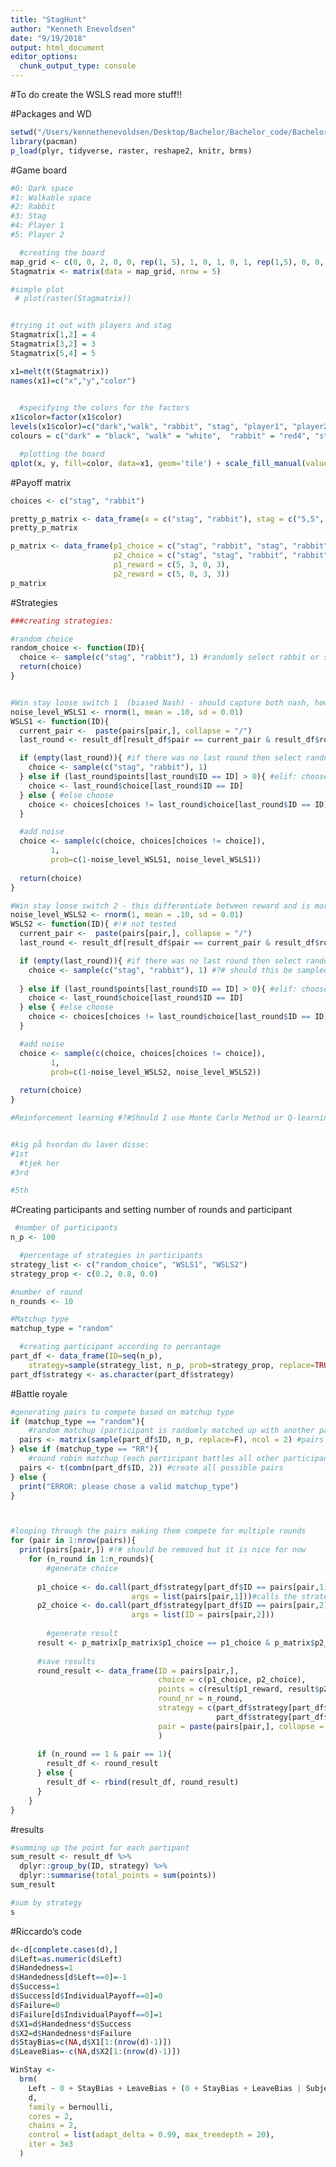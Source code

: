 ```yaml
---
title: "StagHunt"
author: "Kenneth Enevoldsen"
date: "9/19/2018"
output: html_document
editor_options: 
  chunk_output_type: console
---
```


#To do
create the WSLS
read more stuff!!




#Packages and WD
```r
setwd("/Users/kennethenevoldsen/Desktop/Bachelor/Bachelor_code/Bachelor/")
library(pacman)
p_load(plyr, tidyverse, raster, reshape2, knitr, brms)
```

#Game board
```r
#0: Dark space
#1: Walkable space
#2: Rabbit
#3: Stag
#4: Player 1 
#5: Player 2

  #creating the board
map_grid <- c(0, 0, 2, 0, 0, rep(1, 5), 1, 0, 1, 0, 1, rep(1,5), 0, 0, 2, 0, 0)
Stagmatrix <- matrix(data = map_grid, nrow = 5)

#simple plot
 # plot(raster(Stagmatrix))


#trying it out with players and stag
Stagmatrix[1,2] = 4
Stagmatrix[3,2] = 3
Stagmatrix[5,4] = 5

x1=melt(t(Stagmatrix))
names(x1)=c("x","y","color")

  
  #specifying the colors for the factors
x1$color=factor(x1$color)
levels(x1$color)=c("dark","walk", "rabbit", "stag", "player1", "player2")
colours = c("dark" = "black", "walk" = "white",  "rabbit" = "red4", "stag" = "red", "player1" = "green", "player2" = "green4")

  #plotting the board
qplot(x, y, fill=color, data=x1, geom='tile') + scale_fill_manual(values = colours)
```

#Payoff matrix
```r
choices <- c("stag", "rabbit")

pretty_p_matrix <- data_frame(x = c("stag", "rabbit"), stag = c("5,5", "3,0"), rabbit = c("0,3", "3,3"))
pretty_p_matrix

p_matrix <- data_frame(p1_choice = c("stag", "rabbit", "stag", "rabbit"), 
                       p2_choice = c("stag", "stag", "rabbit", "rabbit"), 
                       p1_reward = c(5, 3, 0, 3), 
                       p2_reward = c(5, 0, 3, 3)) 
p_matrix
```

#Strategies
```r
###creating strategies:

#random choice
random_choice <- function(ID){
  choice <- sample(c("stag", "rabbit"), 1) #randomly select rabbit or stag
  return(choice)
}


#Win stay loose switch 1  (biased Nash) - should capture both nash, however this does not differentiate between reward
noise_level_WSLS1 <- rnorm(1, mean = .10, sd = 0.01)
WSLS1 <- function(ID){ 
  current_pair <-  paste(pairs[pair,], collapse = "/")
  last_round <- result_df[result_df$pair == current_pair & result_df$round_nr == n_round-1,]

  if (empty(last_round)){ #if there was no last round then select randomly
    choice <- sample(c("stag", "rabbit"), 1) 
  } else if (last_round$points[last_round$ID == ID] > 0){ #elif: choose the same
    choice <- last_round$choice[last_round$ID == ID]
  } else { #else choose 
    choice <- choices[choices != last_round$choice[last_round$ID == ID]]
  }

  #add noise
  choice <- sample(c(choice, choices[choices != choice]), 
         1, 
         prob=c(1-noise_level_WSLS1, noise_level_WSLS1))
  
  return(choice)
}

#Win stay loose switch 2 - this differentiate between reward and is more likely to priotize COOP if it give positive results
noise_level_WSLS2 <- rnorm(1, mean = .10, sd = 0.01)
WSLS2 <- function(ID){ #!# not tested
  current_pair <-  paste(pairs[pair,], collapse = "/")
  last_round <- result_df[result_df$pair == current_pair & result_df$round_nr == n_round-1,]

  if (empty(last_round)){ #if there was no last round then select randomly
    choice <- sample(c("stag", "rabbit"), 1) #?# should this be sampled based on a distribution of the mean e.g. since the mean of choosing rabbit is higher choose rabbit or should it be samppled from a distribution based of of maximum value e.g. more likely to choose stag.
    
  } else if (last_round$points[last_round$ID == ID] > 0){ #elif: choose the same
    choice <- last_round$choice[last_round$ID == ID]
  } else { #else choose 
    choice <- choices[choices != last_round$choice[last_round$ID == ID]]
  }

  #add noise
  choice <- sample(c(choice, choices[choices != choice]), 
         1, 
         prob=c(1-noise_level_WSLS2, noise_level_WSLS2))
  
  return(choice)
}

#Reinforcement learning #?#Should I use Monte Carlo Method or Q-learning? (se slides on reinforcemnt)


#kig på hvordan du laver disse:
#1st
  #tjek her
#3rd

#5th


```

#Creating participants and setting number of rounds and participant
```r
 #number of participants
n_p <- 100

  #percentage of strategies in participants
strategy_list <- c("random_choice", "WSLS1", "WSLS2")
strategy_prop <- c(0.2, 0.8, 0.0)

#number of round
n_rounds <- 10

#Matchup type
matchup_type = "random"

  #creating participant according to percantage
part_df <- data_frame(ID=seq(n_p), 
    strategy=sample(strategy_list, n_p, prob=strategy_prop, replace=TRUE))
part_df$strategy <- as.character(part_df$strategy)

```

#Battle royale
```r

#generating pairs to compete based on matchup type
if (matchup_type == "random"){ 
    #random matchup (participant is randomly matched up with another participant)
  pairs <- matrix(sample(part_df$ID, n_p, replace=F), ncol = 2) #pairs the participants randomly
} else if (matchup_type == "RR"){
    #round robin matchup (each participant battles all other participants)
  pairs <- t(combn(part_df$ID, 2)) #create all possible pairs
} else {
  print("ERROR: please chose a valid matchup_type")
}



#looping through the pairs making them compete for multiple rounds 
for (pair in 1:nrow(pairs)){
  print(pairs[pair,]) #!# should be removed but it is nice for now
    for (n_round in 1:n_rounds){
        #generate choice
      
      p1_choice <- do.call(part_df$strategy[part_df$ID == pairs[pair,1]], 
                           args = list(pairs[pair,1]))#calls the strategy the players uses (fetched in part_df)
      p2_choice <- do.call(part_df$strategy[part_df$ID == pairs[pair,2]], 
                           args = list(ID = pairs[pair,2]))
      
        #generate result
      result <- p_matrix[p_matrix$p1_choice == p1_choice & p_matrix$p2_choice == p2_choice,]
      
      #save results
      round_result <- data_frame(ID = pairs[pair,], 
                                 choice = c(p1_choice, p2_choice),
                                 points = c(result$p1_reward, result$p2_reward), 
                                 round_nr = n_round,
                                 strategy = c(part_df$strategy[part_df$ID == pairs[pair,1]],
                                              part_df$strategy[part_df$ID == pairs[pair,2]]),
                                 pair = paste(pairs[pair,], collapse = "/")
                                 )
      
      if (n_round == 1 & pair == 1){
        result_df <- round_result
      } else {
        result_df <- rbind(result_df, round_result)
      }
    }
}
```

#results
```r
#summing up the point for each partipant
sum_result <- result_df %>% 
  dplyr::group_by(ID, strategy) %>% 
  dplyr::summarise(total_points = sum(points))
sum_result

#sum by strategy
s


```


#Riccardo's code
```r
d<-d[complete.cases(d),]
d$Left=as.numeric(d$Left)
d$Handedness=1
d$Handedness[d$Left==0]=-1
d$Success=1
d$Success[d$IndividualPayoff==0]=0
d$Failure=0
d$Failure[d$IndividualPayoff==0]=1
d$X1=d$Handedness*d$Success
d$X2=d$Handedness*d$Failure
d$StayBias=c(NA,d$X1[1:(nrow(d)-1)])
d$LeaveBias=-c(NA,d$X2[1:(nrow(d)-1)])

WinStay <-
  brm(
    Left ~ 0 + StayBias + LeaveBias + (0 + StayBias + LeaveBias | Subject),
    d,
    family = bernoulli,
    cores = 2,
    chains = 2,
    control = list(adapt_delta = 0.99, max_treedepth = 20),
    iter = 3e3
  )
```


